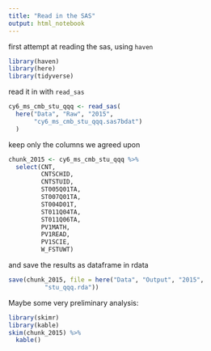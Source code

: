 ```yaml
---
title: "Read in the SAS"
output: html_notebook
---
```


first attempt at reading the sas, using `haven`

```r
library(haven)
library(here)
library(tidyverse)
```

read it in with `read_sas`

```r
cy6_ms_cmb_stu_qqq <- read_sas(
  here("Data", "Raw", "2015",
       "cy6_ms_cmb_stu_qqq.sas7bdat")
  )
```

keep only the columns we agreed upon

```r
chunk_2015 <- cy6_ms_cmb_stu_qqq %>%
  select(CNT,
         CNTSCHID,
         CNTSTUID,
         ST005Q01TA,
         ST007Q01TA,
         ST004D01T,
         ST011Q04TA,
         ST011Q06TA,
         PV1MATH,
         PV1READ,
         PV1SCIE,
         W_FSTUWT)
```


and save the results as dataframe in rdata

```r
save(chunk_2015, file = here("Data", "Output", "2015",
          "stu_qqq.rda"))
```

Maybe some very preliminary analysis:

```r
library(skimr)
library(kable)
skim(chunk_2015) %>%
  kable()
```

